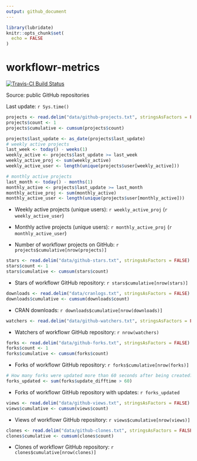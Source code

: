 ```yaml
---
output: github_document
---
```


<!-- README.md is generated from README.Rmd. Please edit that file -->

```r
library(lubridate)
knitr::opts_chunk$set(
  echo = FALSE
)
```

# workflowr-metrics

[![Travis-CI Build Status](https://travis-ci.org/workflowr/workflowr-metrics.svg?branch=master)](https://travis-ci.org/workflowr/workflowr-metrics)

Source: public GitHub repositories

Last update: `r Sys.time()`

```r
projects <- read.delim("data/github-projects.txt", stringsAsFactors = FALSE)
projects$count <- 1
projects$cumulative <- cumsum(projects$count)
```

```r
projects$last_update <- as_date(projects$last_update)
# weekly active projects
last_week <- today() - weeks(1)
weekly_active <- projects$last_update >= last_week
weekly_active_proj <- sum(weekly_active)
weekly_active_user <- length(unique(projects$user[weekly_active]))

# monthly active projects
last_month <- today() - months(1)
monthly_active <- projects$last_update >= last_month
monthly_active_proj <- sum(monthly_active)
monthly_active_user <- length(unique(projects$user[monthly_active]))
```

* Weekly active projects (unique users): `r weekly_active_proj` (`r weekly_active_user`)

* Monthly active projects (unique users): `r monthly_active_proj` (`r monthly_active_user`)

* Number of workflowr projects on GitHub: `r projects$cumulative[nrow(projects)]`

```r
stars <- read.delim("data/github-stars.txt", stringsAsFactors = FALSE)
stars$count <- 1
stars$cumulative <- cumsum(stars$count)
```

* Stars of workflowr GitHub repository: `r stars$cumulative[nrow(stars)]`

```r
downloads <- read.delim("data/cranlogs.txt", stringsAsFactors = FALSE)
downloads$cumulative <- cumsum(downloads$count)
```

* CRAN downloads: `r downloads$cumulative[nrow(downloads)]`

```r
watchers <- read.delim("data/github-watchers.txt", stringsAsFactors = FALSE)
```

* Watchers of workflowr GitHub repository: `r nrow(watchers)`

```r
forks <- read.delim("data/github-forks.txt", stringsAsFactors = FALSE)
forks$count <- 1
forks$cumulative <- cumsum(forks$count)
```

* Forks of workflowr GitHub repository: `r forks$cumulative[nrow(forks)]`

```r
# How many forks were updated more than 60 seconds after being created?
forks_updated <- sum(forks$update_difftime > 60)
```

* Forks of workflowr GitHub repository with updates: `r forks_updated`

```r
views <- read.delim("data/github-views.txt", stringsAsFactors = FALSE)
views$cumulative <- cumsum(views$count)
```

* Views of workflowr GitHub repository: `r views$cumulative[nrow(views)]`

```r
clones <- read.delim("data/github-clones.txt", stringsAsFactors = FALSE)
clones$cumulative <- cumsum(clones$count)
```

* Clones of workflowr GitHub repository: `r clones$cumulative[nrow(clones)]`
